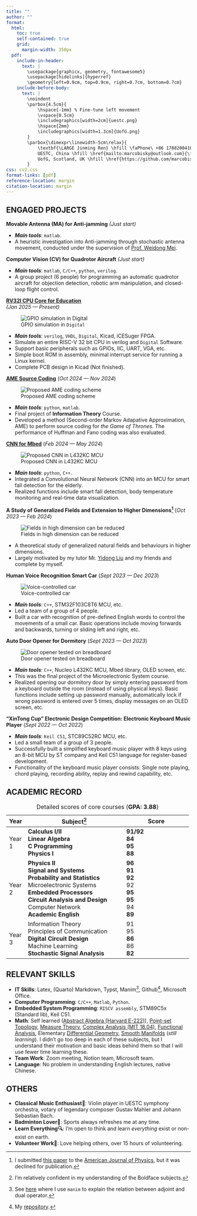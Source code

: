 ```yaml
---
title: ""
author: ""
format:
  html:
    toc: true
    self-contained: true
    grid: 
      margin-width: 350px
  pdf:
    include-in-header:
      text: |
        \usepackage{graphicx, geometry, fontawesome5}
        \usepackage[hidelinks]{hyperref}
        \geometry{left=0.9cm, top=0.9cm, right=0.7cm, bottom=0.7cm}
    include-before-body:
      text: |
        \noindent
        \parbox{4.5cm}{
            \hspace{-1mm} % Fine-tune left movement
            \vspace{0.5cm}
            \includegraphics[width=2cm]{uestc.png} 
            \hspace{2mm}
            \includegraphics[width=1.3cm]{UofG.png}
        }
        \parbox{\dimexpr\linewidth-5cm\relax}{
            \textbf{\LARGE Jinming Ren} \hfill \faPhone\ +86 17882004164 \\[5pt]
            UESTC, China \hfill \href{mailto:marcobisky@outlook.com}{\faEnvelope\ marcobisky@outlook.com} \\[1pt]
            UofG, Scotland, UK \hfill \href{https://github.com/marcobisky}{\faGithub\ github.com/marcobisky} \\
        }
css: cv2.css
format-links: [pdf]
reference-location: margin
citation-location: margin
---
```


## ENGAGED PROJECTS

**Movable Antenna (MA) for Anti-jamming** [*(Just start)*]{.cvdate}

- ***Main tools***: `matlab`.
- A heuristic investigation into Anti-jamming through stochastic antenna movement, conducted under the supervision of [Prof. Weidong Mei](https://scholar.google.com.sg/citations?user=JtHltIoAAAAJ&hl=en-EN).

**Computer Vision (CV) for Quadrotor Aircraft** [*(Just start)*]{.cvdate}

- ***Main tools***: `matlab`, `C/C++`, `python`, `verilog`.
- A group project (6 people) for programming an automatic quadrotor aircraft for objection detection, robotic arm manipulation, and closed-loop flight control.

**[RV32I CPU Core for Education](https://github.com/Marcobisky/my-riscv)** <br> [*(Jan 2025 --- Present)*]{.cvdate}

::: {.column-margin}
![GPIO simulation in `Digital`](images/my-riscv.png){.only-html}
:::

- ***Main tools***: `verilog`, `VHDL`, `Digital`, Kicad, iCESuger FPGA.
- Simulate an entire RISC-V 32 bit CPU in verilog and `Digital` Software. 
- Support basic peripherals such as GPIOs, IIC, UART, VGA, etc.
- Simple boot ROM in assembly, minimal interrupt service for running a Linux kernel.
- Complete PCB design in Kicad (Not finished).


**[AME Source Coding](https://github.com/Marcobisky/ame-entropy-source-coding)**  [(*Oct 2024 --- Nov 2024*)]{.cvdate}

::: {.column-margin}
![Proposed AME coding scheme](images/ame.png)
:::

- ***Main tools***: `python`, `matlab`.
- Final project of **Information Theory** Course.
- Developed a method (Second-order Markov Adapative Approximation, AME) to perform source coding for *the Game of Thrones*. The performance of Huffman and Fano coding was also evaluated. 

**[CNN for Mbed](https://github.com/Marcobisky/CNN-for-mbed)** [(*Feb 2024 --- May 2024*)]{.cvdate}

::: {.column-margin}
![Proposed CNN in L432KC MCU](images/cnn.png)
:::

- ***Main tools***: `python`, `C++`.
- Integrated a Convolutional Neural Network (CNN) into an MCU for smart fall detection for the elderly.
- Realized functions include smart fall detection, body temperature monitoring and real-time data visualization.

**A Study of Generalized Fields and Extension to Higher Dimensions[^physics]** [(*Oct 2023 --- Feb 2024*)]{.cvdate}

[^physics]: I submitted [this paper](physics-paper.pdf) to the [American Journal of Physics](https://pubs.aip.org/aapt/ajp), but it was declined for publication.

::: {.column-margin}
![Fields in high dimension can be reduced](images/generalized-fields.png)
:::

- A theoretical study of generalized natural fields and behaviours in higher dimensions.
- Largely motivated by my tutor Mr. [Yidong Liu](https://scholar.google.com/citations?user=Amwv33EAAAAJ&hl=en) and my friends and complete by myself.

**Human Voice Recognition Smart Car** [(*Sept 2023 --- Dec 2023*)]{.cvdate}

::: {.column-margin}
![Voice-controlled car](images/smart-car.jpg)
:::

- ***Main tools***: `C++`, STM32F103C8T6 MCU, etc.
- Led a team of a group of 4 people.
- Built a car with recognition of pre-defined English words to control the movements of a small car. Basic operations include moving forwards and backwards, turning or sliding left and right, etc.

**Auto Door Opener for Dormitory** [(*Sept 2023 --- Oct 2023*)]{.cvdate}

::: {.column-margin}
![Door opener tested on breadboard](images/smart-door-opener.JPG)
:::

- ***Main tools***: `C++`, Nucleo L432KC MCU, Mbed library, OLED screen, etc.
- This was the final project of the Microelectronic System course.
- Realized opening our dormitory door by simply entering password from a keyboard outside the room (instead of using physical keys). Basic functions include setting up password manually, automatically lock if wrong password is entered over 5 times, display messages on an OLED screen, etc.

**"XinTong Cup" Electronic Design Competition: Electronic Keyboard Music Player** [(*Sept 2022 --- Oct 2022*)]{.cvdate}

- ***Main tools***: `Keil C51`, STC89C52RC MCU, etc.
- Led a small team of a group of 3 people.
- Successfully built a simplified keyboard music player with 8 keys using an 8-bit MCU by ST company and Keil C51 language for register-based development.
- Functionality of the keyboard music player consists: Single note playing, chord playing, recording ability, replay and rewind capability, etc.

## ACADEMIC RECORD

+--------+-------------------------------------------------------------+----------------------------------------+
| Year   | Subject[^bold]                                              | Score                                  |
+========+=============================================================+========================================+
| Year 1 | **Calculus I/II** <br> [\newline]{.print-only}              | **91/92** <br> [\newline]{.print-only} |
|        | **Linear Algebra** <br> [\newline]{.print-only}             | **84** <br> [\newline]{.print-only}    |
|        | **C Programming** <br> [\newline]{.print-only}              | **95** <br> [\newline]{.print-only}    |
|        | **Physics I** <br> [\newline]{.print-only}                  | **88** <br> [\newline]{.print-only}    |
+--------+-------------------------------------------------------------+----------------------------------------+
| Year 2 | **Physics II** <br> [\newline]{.print-only}                 | **96** <br> [\newline]{.print-only}    |
|        | **Signal and Systems** <br> [\newline]{.print-only}         | **91** <br> [\newline]{.print-only}    |
|        | **Probability and Statistics** <br> [\newline]{.print-only} | **92** <br> [\newline]{.print-only}    |
|        | Microelectronic Systems <br> [\newline]{.print-only}        | 92 <br> [\newline]{.print-only}        |
|        | **Embedded Processors** <br> [\newline]{.print-only}        | **95** <br> [\newline]{.print-only}    |
|        | **Circuit Analysis and Design** <br> [\newline]{.print-only}| **95** <br> [\newline]{.print-only}    |
|        | Computer Network <br> [\newline]{.print-only}               | 94 <br> [\newline]{.print-only}        |
|        | **Academic English** <br> [\newline]{.print-only}           | **89** <br> [\newline]{.print-only}    |
+--------+-------------------------------------------------------------+----------------------------------------+
| Year 3 | Information Theory <br> [\newline]{.print-only}             | 91 <br> [\newline]{.print-only}        |
|        | Principles of Communication <br> [\newline]{.print-only}    | 95 <br> [\newline]{.print-only}        |
|        | **Digital Circuit Design** <br> [\newline]{.print-only}     | **86** <br> [\newline]{.print-only}    |
|        | Machine Learning <br> [\newline]{.print-only}               | 86 <br> [\newline]{.print-only}        |
|        | **Stochastic Signal Analysis** <br> [\newline]{.print-only} | **82** <br>                            |
+--------+-------------------------------------------------------------+----------------------------------------+

: Detailed scores of core courses (**GPA: 3.88**)

[^bold]: I'm relatively confident in my understanding of the Boldface subjects.

## RELEVANT SKILLS

- **IT Skills**: Latex, (Quarto) Markdown, Typst, Manim[^manim], Github[^github], Microsoft Office.
- **Computer Programming**: `C/C++`, `Matlab`, `Python`.
- **Embedded System Programming**: `RISCV assembly`, STM89C5x (Standard lib), Keil C51.
- **Math**: Self learned ([Abstract Algebra (Harvard E-222)](http://wayback.archive-it.org/3671/20150528171650/https://www.extension.harvard.edu/open-learning-initiative/abstract-algebra)), [Point-set Topology](https://www.math.toronto.edu/ivan/mat327/?resources), [Measure Theory](https://www.youtube.com/watch?v=xZ69KEg7ccU&list=PLBh2i93oe2qvMVqAzsX1Kuv6-4fjazZ8j), [Complex Analysis (MIT 18.04)](https://ocw.mit.edu/courses/18-04-complex-variables-with-applications-spring-2018/), [Functional Analysis](https://books.google.com.sg/books/about/Functional_Analysis.html?id=LzgqBAAAQBAJ&source=kp_cover&redir_esc=y), Elementary [Differential Geometry](https://www.amazon.sg/Visual-Introduction-Differential-Calculus-Manifolds/dp/3319969919), [Smooth Manifolds](https://www.amazon.sg/dp/1441973990?ref_=mr_referred_us_sg_sg) (*still learning*). I didn't go too deep in each of these subjects, but I understand their motivation and basic ideas behind them so that I will use fewer time learning these.
- **Team Work**: Zoom meeting, Notion team, Microsoft team.
- **Language**: No problem in understanding English lectures, native Chinese.

[^manim]: See [here](https://www.bilibili.com/video/BV1AterevErt/?spm_id_from=333.1387.homepage.video_card.click&vd_source=42579e22289b6144ba0b2bdcf99834e3) where I use `manim` to explain the relation between adjoint and dual operator.

[^github]: My [repository](https://github.com/Marcobisky).

## OTHERS

- **Classical Music Enthusiast🎻**: Violin player in UESTC symphony orchestra, votary of legendary composer Gustav Mahler and Johann Sebastian Bach.
- **Badminton Lover🏸**: Sports always refreshes me at any time.
- **Learn Everything🔍**: I'm open to think and learn *everything* exist or non-exist on earth.
- **Volunteer Work🤝**: Love helping others, over 15 hours of volunteering.
